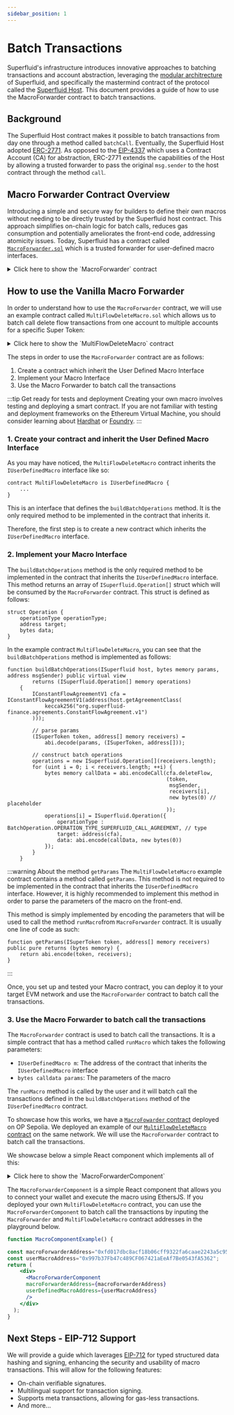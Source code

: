 ```yaml
---
sidebar_position: 1
---
```


# Batch Transactions

Superfluid's infrastructure introduces innovative approaches to batching transactions and account abstraction,
leveraging the [modular architrecture](/docs/technical-reference/Architecture) of Superfluid,
and specifically the mastermind contract of the protocol called the [Superfluid Host](/docs/concepts/advanced-topics/superfluid-host).
This document provides a guide of how to use the MacroForwarder contract to batch transactions.

## Background

The Superfluid Host contract makes it possible to batch transactions from day one through a method called `batchCall`.
Eventually, the Superfluid Host adopted [ERC-2771](https://eips.ethereum.org/EIPS/eip-2771). As opposed to the [EIP-4337](https://ethereum.org/en/roadmap/account-abstraction)
which uses a Contract Account (CA) for abstraction, ERC-2771
extends the capabilities of the Host by allowing a trusted forwarder to pass the original `msg.sender` to the host contract through the method `call`.


## Macro Forwarder Contract Overview

Introducing a simple and secure way for builders to define their own macros without needing to be directly trusted by the Superfluid host contract.
This approach simplifies on-chain logic for batch calls, reduces gas consumption and potentially ameliorates the front-end code, addressing atomicity issues.
Today, Superfluid has a contract called [`MacroForwarder.sol`](https://github.com/superfluid-finance/protocol-monorepo/blob/dev/packages/ethereum-contracts/contracts/utils/MacroForwarder.sol)
 which is a trusted forwarder for user-defined macro interfaces.

<div>
<details>
<summary>Click here to show the `MacroForwarder` contract</summary>
<p>

<CodeBlock language="solidity">{MacroForwarder}</CodeBlock>

</p>
</details>
</div>

## How to use the Vanilla Macro Forwarder

In order to understand how to use the `MacroForwarder` contract,
we will use an example contract called `MultiFlowDeleteMacro.sol` which allows us to batch call delete flow transactions from one account to multiple accounts for a specific Super Token:

<div>
<details>
<summary>Click here to show the `MultiFlowDeleteMacro` contract</summary>
<p>
<CodeBlock language="solidity">{MultiFlowDeleteMacro}</CodeBlock>
</p>
</details>
</div>

The steps in order to use the `MacroForwarder` contract are as follows:
1. Create a contract which inherit the User Defined Macro Interface
2. Implement your Macro Interface
3. Use the Macro Forwarder to batch call the transactions

:::tip Get ready for tests and deployment
Creating your own macro involves testing and deploying a smart contract. If you are not familiar with testing and deployment frameworks on the Ethereum Virtual Machine,
you should consider learning about [Hardhat](https://hardhat.org/) or [Foundry](https://book.getfoundry.sh/).
:::


### 1. Create your contract and inherit the User Defined Macro Interface

As you may have noticed, the `MultiFlowDeleteMacro` contract inherits the `IUserDefinedMacro` interface like so:

```solidity
contract MultiFlowDeleteMacro is IUserDefinedMacro {
    ...
}
```
This is an interface that defines the `buildBatchOperations` method. It is the only required method to be implemented in the contract that inherits it.

Therefore, the first step is to create a new contract which inherits the `IUserDefinedMacro` interface.

### 2. Implement your Macro Interface

The `buildBatchOperations` method is the only required method to be implemented in the contract that inherits the `IUserDefinedMacro` interface.
This method returns an array of `ISuperfluid.Operation[]` struct which will be consumed by the `MacroForwarder` contract. This struct is defined as follows:

```solidity
struct Operation {
    operationType operationType;
    address target;
    bytes data;
}
```

In the example contract `MultiFlowDeleteMacro`, you can see that the `buildBatchOperations` method is implemented as follows:

```solidity
function buildBatchOperations(ISuperfluid host, bytes memory params, address msgSender) public virtual view
        returns (ISuperfluid.Operation[] memory operations)
    {
        IConstantFlowAgreementV1 cfa = IConstantFlowAgreementV1(address(host.getAgreementClass(
            keccak256("org.superfluid-finance.agreements.ConstantFlowAgreement.v1")
        )));

        // parse params
        (ISuperToken token, address[] memory receivers) =
            abi.decode(params, (ISuperToken, address[]));

        // construct batch operations
        operations = new ISuperfluid.Operation[](receivers.length);
        for (uint i = 0; i < receivers.length; ++i) {
            bytes memory callData = abi.encodeCall(cfa.deleteFlow,
                                                   (token,
                                                    msgSender,
                                                    receivers[i],
                                                    new bytes(0) // placeholder
                                                   ));
            operations[i] = ISuperfluid.Operation({
                operationType : BatchOperation.OPERATION_TYPE_SUPERFLUID_CALL_AGREEMENT, // type
                target: address(cfa),
                data: abi.encode(callData, new bytes(0))
            });
        }
    }

```

:::warning About the method `getParams`
The `MultiFlowDeleteMacro` example contract contains a method called `getParams`. This method is not required to be implemented in the contract that inherits the `IUserDefinedMacro` interface.
However, it is highly recommended to implement this method in order to parse the parameters of the macro on the front-end.

This method is simply implemented by encoding the parameters that will be used to call the method `runMacro`from `MacroForwarder` contract. It is usually one line of code as such:

```solidity
function getParams(ISuperToken token, address[] memory receivers) public pure returns (bytes memory) {
    return abi.encode(token, receivers);
}
```
:::

Once, you set up and tested your Macro contract, you can deploy it to your target EVM network and use the `MacroForwarder` contract to batch call the transactions.

### 3. Use the Macro Forwarder to batch call the transactions

The `MacroForwarder` contract is used to batch call the transactions. It is a simple contract that has a method called `runMacro` which takes the following parameters:

- `IUserDefinedMacro m`: The address of the contract that inherits the `IUserDefinedMacro` interface
- `bytes calldata params`: The parameters of the macro

The `runMacro` method is called by the user and it will batch call the transactions defined in the `buildBatchOperations` method of the `IUserDefinedMacro` contract.

To showcase how this works, we have a [`MacroFowarder` contract](https://sepolia-optimism.etherscan.io/address/0xfd017dbc8acf18b06cff9322fa6caae2243a5c95) deployed on OP Sepolia.
We deployed an example of our [`MultiFlowDeleteMacro` contract](https://sepolia-optimism.etherscan.io/address/0x997b37Fb47c489CF067421aEeAf7Be0543fA5362) on the same network.
We will use the `MacroForwarder` contract to batch call the transactions.

We showcase below a simple React component which implements all of this:

<div>
<details>
<summary>Click here to show the `MacroForwarderComponent`</summary>
<p>

```jsx
const MacroForwarderComponent = ({
  macroForwarderAddress,
  userDefinedMacroAddress,
}) => {
  const [walletAddress, setWalletAddress] = useState("");
  const [superToken, setSuperToken] = useState("");
  const [receivers, setReceivers] = useState("");
  const [message, setMessage] = useState("");

  // ABI for MacroForwarder contract including `runMacro`
  const macroForwarderABI = [
    //ABI for MacroForwarder contract
  ];

  // ABI for your UserDefinedMacro including `getParams`
  const iUserDefinedMacroABI = [
    //ABI for your UserDefinedMacro including `getParams`
  ];

  const connectWallet = async () => {
    if (window.ethereum) {
      try {
        const provider = new ethers.providers.Web3Provider(window.ethereum);
        await provider.send("eth_requestAccounts", []);
        const signer = provider.getSigner();
        const address = await signer.getAddress();
        setWalletAddress(address);
        console.log("Connected to MetaMask");
      } catch (error) {
        console.error("Error connecting to MetaMask", error);
        setMessage("Error connecting to MetaMask");
      }
    } else {
      console.log("Ethereum wallet is not connected or not installed.");
      setMessage("Ethereum wallet is not connected or not installed.");
    }
  };

  const executeMacro = async () => {
    try {
      if (!walletAddress) throw new Error("Wallet not connected.");
      const provider = new ethers.providers.Web3Provider(window.ethereum);
      const signer = provider.getSigner();

      const userDefinedMacroContract = new ethers.Contract(
        userDefinedMacroAddress,
        iUserDefinedMacroABI,
        signer
      );
      const receiversArray = receivers
        .split(",")
        .map((address) => address.trim());
      const params = await userDefinedMacroContract.getParams(
        superToken,
        receiversArray
      );

      const macroForwarderContract = new ethers.Contract(
        macroForwarderAddress,
        macroForwarderABI,
        signer
      );
      const tx = await macroForwarderContract.runMacro(
        userDefinedMacroAddress,
        params
      );
      await tx.wait();
      setMessage("Macro executed successfully.");
    } catch (error) {
      console.error("Error executing macro", error);
      setMessage(`Error: ${error.message}`);
    }
  };

  return (
    <div
      style={{
        textAlign: "center",
        padding: "20px",
        fontFamily: "Arial, sans-serif",
      }}
    >
      <h2>Macro Forwarder Interface</h2>
      <h3>Connect Wallet to your chosen testnet (e.g. OP Sepolia)</h3>
      {walletAddress ? (
        <p>
          Connected Wallet: <strong>{walletAddress}</strong>
        </p>
      ) : (
        <button
          onClick={connectWallet}
          style={{
            backgroundColor: "#168c1e",
            color: "white",
            padding: "10px 15px",
            borderRadius: "5px",
            border: "none",
            cursor: "pointer",
          }}
        >
          Connect Wallet
        </button>
      )}
      <div style={{ margin: "10px" }}>
        {walletAddress && (
          <>
            <div>
              <input
                type="text"
                placeholder="SuperToken Address"
                value={superToken}
                onChange={(e) => setSuperToken(e.target.value)}
                style={{ margin: "5px", padding: "5px" }}
              />
              <input
                type="text"
                placeholder="Receiver Addresses (comma separated)"
                value={receivers}
                onChange={(e) => setReceivers(e.target.value)}
                style={{ margin: "5px", padding: "5px" }}
              />
            </div>
            <button onClick={executeMacro} style={{ margin: "10px" }}>
              Execute Macro
            </button>
            <p style={{ marginTop: "20px" }}>{message}</p>
          </>
        )}
      </div>
    </div>
  );
};

```

</p>
</details>
</div>

The `MacroForwarderComponent` is a simple React component that allows you to connect your wallet and execute the macro using EthersJS.
If you deployed your own `MultiFlowDeleteMacro` contract, you can use the `MacroForwarderComponent` to batch call the transactions by inputing
the `MacroForwarder` and `MultiFlowDeleteMacro` contract addresses in the playground below.

```jsx live
function MacroComponentExample() {

const macroForwarderAddress="0xfd017dbc8acf18b06cff9322fa6caae2243a5c95";
const userMacroAddress="0x997b37Fb47c489CF067421aEeAf7Be0543fA5362";
return (
    <div>
      <MacroForwarderComponent
      macroForwarderAddress={macroForwarderAddress}
      userDefinedMacroAddress={userMacroAddress}
      />
    </div>
  );
}
```

## Next Steps - EIP-712 Support

We will provide a guide which laverages [EIP-712](https://eips.ethereum.org/EIPS/eip-712) for typed structured data hashing and signing, enhancing the security and usability of macro transactions.
This will allow for the following features:

- On-chain verifiable signatures.
- Multilingual support for transaction signing.
- Supports meta transactions, allowing for gas-less transactions.
- And more...
